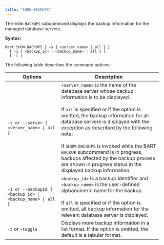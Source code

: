 ```yaml
---
title: "SHOW-BACKUPS"
---
```


The `SHOW-BACKUPS` subcommand displays the backup information for the managed database servers.

**Syntax:**

```text
bart SHOW-BACKUPS [ –s { <server_name> | all } ]
  [ -i { <backup_id> | <backup_name> | all } ]
  [ -t ]
```

The following table describes the command options:

| Options                                                    | Description                                                                                                                                                                                                                                                                                                                                                                                                                                                                               |
| ---------------------------------------------------------- | ----------------------------------------------------------------------------------------------------------------------------------------------------------------------------------------------------------------------------------------------------------------------------------------------------------------------------------------------------------------------------------------------------------------------------------------------------------------------------------------- |
| `-s or --server { <server_name> \| all }`                  | `<server_name>` is the name of the database server whose backup information is to be displayed. <br /><br /> If `all` is specified or if the option is omitted, the backup information for all database servers is displayed with the exception as described by the following note: <br /><br /> If `SHOW-BACKUPS` is invoked while the BART `BACKUP` subcommand is in progress, backups affected by the backup process are shown in progress status in the displayed backup information. |
| `-i or --backupid { <backup_id> \| <backup_name> \| all }` | `<backup_id>` is a backup identifier and `<backup_name>` is the user-defined alphanumeric name for the backup. <br /><br /> If `all` is specified or if the option is omitted, all backup information for the relevant database server is displayed.                                                                                                                                                                                                                                      |
| `-t` or `–toggle`                                          | Displays more backup information in a list format. If the option is omitted, the default is a tabular format.                                                                                                                                                                                                                                                                                                                                                                             |
